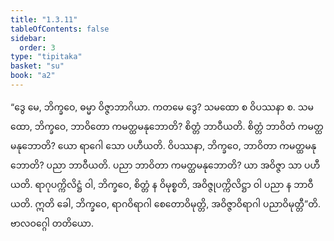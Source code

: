 ```yaml
---
title: "1.3.11"
tableOfContents: false
sidebar:
  order: 3
type: "tipitaka"
basket: "su"
book: "a2"
---
```



<DynamicBreadcrumb />

<Division number="32" book="a2">

<Paragraph number="68" book="a2">
“ဒွေ မေ, ဘိက္ခဝေ, ဓမ္မာ ဝိဇ္ဇာဘာဂိယာ. ကတမေ ဒွေ? သမထော စ ဝိပဿနာ စ. သမထော, ဘိက္ခဝေ, ဘာဝိတော ကမတ္ထမနုဘောတိ? စိတ္တံ ဘာဝီယတိ. စိတ္တံ ဘာဝိတံ ကမတ္ထမနုဘောတိ? ယော ရာဂေါ သော ပဟီယတိ. ဝိပဿနာ, ဘိက္ခဝေ, ဘာဝိတာ ကမတ္ထမနုဘောတိ? ပညာ ဘာဝီယတိ. ပညာ ဘာဝိတာ ကမတ္ထမနုဘောတိ? ယာ အဝိဇ္ဇာ သာ ပဟီယတိ. ရာဂုပက္ကိလိဋ္ဌံ ဝါ, ဘိက္ခဝေ, စိတ္တံ န ဝိမုစ္စတိ, အဝိဇ္ဇုပက္ကိလိဋ္ဌာ ဝါ ပညာ န ဘာဝီယတိ. ဣတိ ခေါ, ဘိက္ခဝေ, ရာဂဝိရာဂါ စေတောဝိမုတ္တိ, အဝိဇ္ဇာဝိရာဂါ ပညာဝိမုတ္တီ”တိ.

</Paragraph>
</Division>

<Paragraph number="69" type="center" book="a2">
ဗာလဝဂ္ဂေါ တတိယော.
</Paragraph>